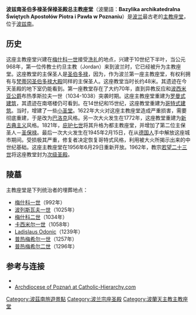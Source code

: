 {{Infobox religious building
| building_name         = 波兹南圣伯多禄圣保禄圣殿总主教座堂
| infobox_width         =
| image                 = Katedra Poznan front.jpg
| image_size            = 300px
| alt                   =
| caption               = [[圣伯多禄|圣伯多禄]][[圣保禄|圣保禄]]圣殿总主教座堂
| map_type              =
| map_size              =
| map_caption           =
| location              = [[波兰|波兰]][[波兹南|波兹南]]
| geo                   = {{Coord|52|24|41|N|16|56|52|E|type:landmark_region:VA|display=inline,title}}
| latitude              =
| longitude             =
| coord_region          =
| religious_affiliation = [[罗马天主教|罗马天主教]]
| rite                  =
| region                =
| state                 =
| province              =
| territory             =
| prefecture            =
| sector                =
| district              = [[天主教波兹南总教区|天主教波兹南总教区]]
| cercle                =
| municipality          =
| consecration_year     = 1880年
| status                = 主教座堂（968年）<br>都主教座堂（1821年）<br>次级圣殿（1962年）
| functional_status     =
| heritage_designation  =
| leadership            =
| website               = {{URL|www.katedra.archpoznan.pl}}
| architecture          =
| architect             =
| architecture_type     =
| architecture_style    = 哥特式
| founded_by            =
| funded_by             =
| general_contractor    =
| facade_direction      =
| groundbreaking        =
| year_completed        = 110世纪（第一次兴建）<br>1956年6月29日（最后一次重建）
| construction_cost     =
| specifications        =
| capacity              =
}}
'''波兹南圣伯多禄圣保禄圣殿总主教座堂'''（波蘭語：'''Bazylika archikatedralna Świętych Apostołów Piotra i Pawła w Poznaniu'''）是[[波兰|波兰]]最古老的[[主教座堂|主教座堂]]，位于[[波兹南|波兹南]]。

== 历史 ==
这座主教座堂兴建在[[梅什科一世|梅什科一世]]接受[[洗礼|洗礼]]的地点，兴建于10世纪下半叶，当公元968年，第一位传教士约旦主教（Jordan）来到波兰时，它已经被升为主教座堂。这座教堂的主保圣人是[[圣伯多禄|圣伯多禄]]，因为，作为波兰第一座主教座堂，有权利拥有与[[梵蒂冈|梵蒂冈]][[圣伯多禄大殿|圣伯多禄大殿]]同样的主保圣人。这座教堂当时长约48米。其遗迹在今天圣殿的地下室仍能看到。第一座教堂存在了大约70年，直到异教反应和[[波西米亚|波西米亚]][[公爵|公爵]]布热季斯拉夫一世（1034-1038）突袭时期。这座主教座堂重建为[[罗曼式建筑|罗曼式建筑]]，其遗迹在南塔楼仍可看到。在14世纪和15世纪，这座教堂重建为[[哥特式建筑|哥特式建筑]]。当时，增建了一些[[小圣堂|小圣堂]]。1622年大火对这座主教座堂造成严重损害，需要彻底重建，于是改为[[巴洛克|巴洛克]]风格。另一次大火发生在1772年，这座教堂重建为[[新古典主义|新古典主义]]风格。1821年，[[庇护七世|庇护七世]]将其升格为都主教座堂，并增加了第二位主保圣人－[[圣保禄|圣保禄]]。最后一次大火发生在1945年2月15日，在从[[纳粹德国|德国人]]手中解放这座城市期间。受损极其严重，修复者决定恢复哥特式风格，利用被大火所揭示出来的中世纪基础。这座主教座堂在1956年6月29日重新开放。1962年，教宗[[若望二十三世|若望二十三世]]将这座教堂封为[[宗座圣殿|次级圣殿]]。

== 陵墓 ==
主教座堂是下列统治者的埋葬地点：
* [[梅什科一世|梅什科一世]]（992年）
* [[波列斯瓦夫一世|波列斯瓦夫一世]]（1025年）
* [[梅什科二世|梅什科二世]]（1034年）
* [[卡西米尔一世|卡西米尔一世]]（1058年）
* [[Władysław_Odonic|Ladislaus Odonic]]（1239年）
* [[普热梅希尔一世|普热梅希尔一世]]（1257年）
* [[普热梅希尔二世|普热梅希尔二世]]（1296年）

== 参考与连接 ==
{{Commons|Bazylika Archikatedralna św. Piotra i św. Pawła w Poznaniu}}
* {{pl icon}}{{Official website|http://www.katedra.archpoznan.pl/}}
* [http://www.catholic-hierarchy.org/diocese/dpozn.html Archdiocese of Poznań at Catholic-Hierarchy.com] {{Wayback|url=http://www.catholic-hierarchy.org/diocese/dpozn.html |date=20201106195320 }}

{{Authority control}}

[[Category:波茲南旅遊景點|Category:波茲南旅遊景點]]
[[Category:波兰宗座圣殿|Category:波兰宗座圣殿]]
[[Category:波蘭天主教主教座堂|Category:波蘭天主教主教座堂]]